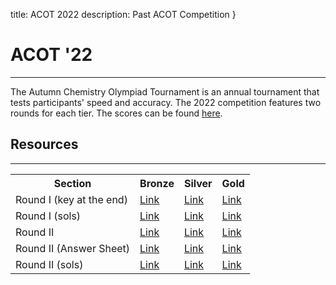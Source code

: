 title: ACOT 2022
description: Past ACOT Competition
}

# ACOT '22
---
The Autumn Chemistry Olympiad Tournament is an annual tournament that tests participants' speed and accuracy.
The 2022 competition features two rounds for each tier.
The scores can be found <a href="https://docs.google.com/spreadsheets/d/1SeQG1xk7kGgtMZUsjRNa_VQaknRWltgGoxjqX68AZCc/edit?usp=sharing" class="text-blue-400">here</a>.


## Resources
---
<table>
	<tr>
		<th>Section</th>
		<th>Bronze</th>
		<th>Silver</th>
		<th>Gold</th>
	</tr>
	<tr>
		<td>Round I (key at the end)</td>
		<td><a href="https://drive.google.com/file/d/1-Xbdm5UywErKOBTC65A4tPIpJdOhhCSB/view?usp=sharing" class="text-blue-400 mt-0">Link</a></td>
		<td><a href="https://drive.google.com/file/d/1SlzRRQ2Hyf4S_tmZBijoVmqEXPE79u3l/view?usp=sharing" class="text-blue-400 mt-0">Link</a></td>
		<td><a href="https://drive.google.com/file/d/1U-Ms8qPwRS5R9l3Zi4K4PlEhrKX3O0sz/view?usp=sharing" class="text-blue-400 mt-0">Link</a></td>
	</tr>
	<tr>
		<td>Round I (sols)</td>
		<td><a href="https://drive.google.com/file/d/1fA07jdgV-CruAVtl3lOLt9HqN3EHO6vd/view?usp=sharing" class="text-blue-400 mt-0">Link</a></td>
		<td><a href="https://drive.google.com/file/d/1q_foU07M9MOvOoPqmanjxnkrwhnQ-E42/view?usp=sharing" class="text-blue-400 mt-0">Link</a></td>
		<td><a href="https://drive.google.com/file/d/1uYOMZQaeeKVf8ylc0vVxBJHYg4SPzFE3/view?usp=sharing" class="text-blue-400 mt-0">Link</a></td>
	</tr>
	<tr>
		<td>Round II</td>
		<td><a href="https://drive.google.com/file/d/1qciBl1EwgC4mXIcu6jBBfUYNfLnT_liT/view?usp=sharing" class="text-blue-400 mt-0">Link</a></td>
		<td><a href="https://drive.google.com/file/d/1olYQlabrOZO26ZS_EBDKSNCNHR4nSUlr/view?usp=sharing" class="text-blue-400 mt-0">Link</a></td>
		<td><a href="https://drive.google.com/file/d/1VX50AFqszsh11HjB8qe68QybI2iXHAmq/view?usp=sharing" class="text-blue-400 mt-0">Link</a></td>
	</tr>
	<tr>
		<td>Round II (Answer Sheet)</td>
		<td><a href="https://drive.google.com/file/d/1aZfaCrEZ5WRulgCjKmmFn_PB2t1BW3HB/view?usp=sharing" class="text-blue-400 mt-0">Link</a></td>
		<td><a href="https://drive.google.com/file/d/1JI50O-IGZOsxVku2NMlqyHPrAid5tQRd/view?usp=sharing" class="text-blue-400 mt-0">Link</a></td>
		<td><a href="https://drive.google.com/file/d/1AA0IJCFutsU9Go2TPyqRrJLWx3lmNpHo/view?usp=sharing" class="text-blue-400 mt-0">Link</a></td>
	</tr>
	<tr>
		<td>Round II (sols)</td>
		<td><a href="https://drive.google.com/file/d/1Aepr3LBjoO2hB8x0kGa-mS9U31KneiZU/view?usp=sharing" class="text-blue-400 mt-0">Link</a></td>
		<td><a href="https://drive.google.com/file/d/1NwQ6VcrqosZQl1hGBZOuR3o6o5rtDoXq/view?usp=sharing" class="text-blue-400 mt-0">Link</a></td>
		<td><a href="https://drive.google.com/file/d/1ZUrR4k_2bX2grR1AbnIl_8IH8pKXY7rQ/view?usp=sharing" class="text-blue-400 mt-0">Link</a></td>
	</tr>
</table>